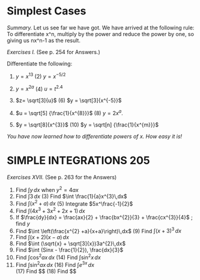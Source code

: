 Simplest Cases
========================================================

*Summary.* Let us see far we have got. We have arrived at the following rule: To differentiate x^n, multiply by the power and reduce the power by one, so giving us nx^n-1 as the result.

*Exercises I.* (See p. 254 for Answers.)

Differentiate the following:   

  (1) $y = x^{13}$     (2) $y= x^{-5/2}$   
  
  (3) $y = x^{2a}$     (4) $u = t^{2.4}$  
  
  (5) $z= \sqrt[3]{u}$ (6) $y = \sqrt[3]{x^{-5}}$  
  
  (7) $u = \sqrt[5] {\frac{1}{x^{8}}}$ (8) $y= 2x^{a}.$  
  
  (9) $y = \sqrt[8]{x^{3}}$   (10) $y = \sqrt[n] {\frac{1}{x^{m}}}$  
  
  *You have now learned how to differentiate powers of x. How easy it is!*
   
  
  SIMPLE INTEGRATIONS  205
========================================================
 *Exercises XVII.* (See p. 263 for the Answers)
 
 (1) Find $\int y\,dx$ when $y^{2} = 4ax$  
  (2) Find $\int 3\,dx$           (3) Find $\int \frac{1}{a}x^{3}\,dx$   
  (4) Find $\int (x^2 + a)\,dx$   (5) Integrate $5x^\frac{-1}{2}$  
   (6) Find $\int (4x^{3} + 3x^{2} + 2x + 1)\, dx$   
   (7) If $\frac{dy}{dx} = \frac{ax}{2} + \frac{bx^{2}}{3} + \frac{cx^{3}}{4}$ ; find $y$  
  (8) Find $\int \left(\frac{x^{2} +a}{x+a}\right)\,dx$       (9) Find $\int (x+3)^{3}\,dx$   
  (10) Find $\int (x+2)(x-a)\,dx$  
  (11) Find $\int (\sqrt{x} + \sqrt[3]{x})3a^{2}\,dx$  
   (12) Find $\int (Sinx - \frac{1}{2}), \frac{dx}{3}$  
   (13) Find $\int \cos^{2}ax \,dx$  (14) Find $\int \sin^{2}x\,dx$  
   (15) Find $\int \sin^{2} ax\, dx$  (16) Find $\int e^{3x}\,dx$  
    (17) Find $\int \frac{dx}{1+x}\$  (18) Find $\int \frac{dx}{1-x}\$